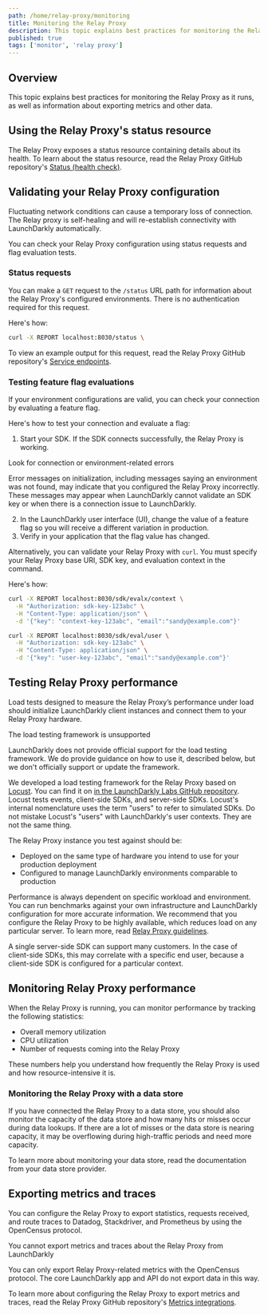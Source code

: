 ```yaml
---
path: /home/relay-proxy/monitoring
title: Monitoring the Relay Proxy
description: This topic explains best practices for monitoring the Relay Proxy as it runs, as well as information about exporting metrics and other data.
published: true
tags: ['monitor', 'relay proxy']
---
```


## Overview

This topic explains best practices for monitoring the Relay Proxy as it runs, as well as information about exporting metrics and other data.

## Using the Relay Proxy's status resource

The Relay Proxy exposes a status resource containing details about its health. To learn about the status resource, read the Relay Proxy GitHub repository's [Status (health check)](https://github.com/launchdarkly/ld-relay/blob/v7/docs/endpoints.md#status-health-check).

## Validating your Relay Proxy configuration

Fluctuating network conditions can cause a temporary loss of connection. The Relay proxy is self-healing and will re-establish connectivity with LaunchDarkly automatically.

You can check your Relay Proxy configuration using status requests and flag evaluation tests.

### Status requests

You can make a `GET` request to the `/status` URL path for information about the Relay Proxy's configured environments. There is no authentication required for this request.

Here's how:

<CodeSample>
<CSTab label="Status request">

```bash
curl -X REPORT localhost:8030/status \
```

</CSTab>
</CodeSample>

To view an example output for this request, read the Relay Proxy GitHub repository's [Service endpoints](https://github.com/launchdarkly/ld-relay/blob/v7/docs/endpoints.md).

### Testing feature flag evaluations

If your environment configurations are valid, you can check your connection by evaluating a feature flag.

Here's how to test your connection and evaluate a flag:

1. Start your SDK. If the SDK connects successfully, the Relay Proxy is working.

<Callout intent="alert">
<CalloutTitle>Look for connection or environment-related errors</CalloutTitle>
<CalloutDescription>

Error messages on initialization, including messages saying an environment was not found, may indicate that you configured the Relay Proxy incorrectly. These messages may appear when LaunchDarkly cannot validate an SDK key or when there is a connection issue to LaunchDarkly.

</CalloutDescription>
</Callout>

2. In the LaunchDarkly user interface (UI), change the value of a feature flag so you will receive a different variation in production.
3. Verify in your application that the flag value has changed.

Alternatively, you can validate your Relay Proxy with `curl`. You must specify your Relay Proxy base URI, SDK key, and evaluation context in the command.

Here's how:

<CodeSample>
<CSTab label="Evaluate a feature flag, Relay Proxy v7.0">

```bash
curl -X REPORT localhost:8030/sdk/evalx/context \
  -H "Authorization: sdk-key-123abc" \
  -H "Content-Type: application/json" \
  -d '{"key": "context-key-123abc", "email":"sandy@example.com"}'
```

</CSTab>
<CSTab label="Evaluate a feature flag, Relay Proxy v6.x">

```bash
curl -X REPORT localhost:8030/sdk/eval/user \
  -H "Authorization: sdk-key-123abc" \
  -H "Content-Type: application/json" \
  -d '{"key": "user-key-123abc", "email":"sandy@example.com"}'
```

</CSTab>
</CodeSample>

## Testing Relay Proxy performance

Load tests designed to measure the Relay Proxy’s performance under load should initialize LaunchDarkly client instances and connect them to your Relay Proxy hardware.

<Callout intent="alert">
<CalloutTitle>The load testing framework is unsupported</CalloutTitle>
<CalloutDescription>

LaunchDarkly does not provide official support for the load testing framework. We do provide guidance on how to use it, described below, but we don't officially support or update the framework.

</CalloutDescription>
</Callout>

We developed a load testing framework for the Relay Proxy based on [Locust](https://locust.io/). You can find it on [in the LaunchDarkly Labs GitHub repository](https://github.com/launchdarkly-labs/ld-relay-locustfile). Locust tests events, client-side SDKs, and server-side SDKs. Locust's internal nomenclature uses the term "users" to refer to simulated SDKs. Do not mistake Locust's "users" with LaunchDarkly's user contexts. They are not the same thing.

The Relay Proxy instance you test against should be:

- Deployed on the same type of hardware you intend to use for your production deployment
- Configured to manage LaunchDarkly environments comparable to production

Performance is always dependent on specific workload and environment. You can run benchmarks against your own infrastructure and LaunchDarkly configuration for more accurate information. We recommend that you configure the Relay Proxy to be highly available, which reduces load on any particular server. To learn more, read [Relay Proxy guidelines](/home/relay-proxy/guidelines).

A single server-side SDK can support many customers. In the case of client-side SDKs, this may correlate with a specific end user, because a client-side SDK is configured for a particular context.

## Monitoring Relay Proxy performance

When the Relay Proxy is running, you can monitor performance by tracking the following statistics:

- Overall memory utilization
- CPU utilization
- Number of requests coming into the Relay Proxy

These numbers help you understand how frequently the Relay Proxy is used and how resource-intensive it is.

### Monitoring the Relay Proxy with a data store

If you have connected the Relay Proxy to a data store, you should also monitor the capacity of the data store and how many hits or misses occur during data lookups. If there are a lot of misses or the data store is nearing capacity, it may be overflowing during high-traffic periods and need more capacity.

To learn more about monitoring your data store, read the documentation from your data store provider.

## Exporting metrics and traces

You can configure the Relay Proxy to export statistics, requests received, and route traces to Datadog, Stackdriver, and Prometheus by using the OpenCensus protocol.

<Callout intent="alert">
<CalloutTitle>You cannot export metrics and traces about the Relay Proxy from LaunchDarkly</CalloutTitle>
<CalloutDescription>

You can only export Relay Proxy-related metrics with the OpenCensus protocol. The core LaunchDarkly app and API do not export data in this way.

</CalloutDescription>
</Callout>

To learn more about configuring the Relay Proxy to export metrics and traces, read the Relay Proxy GitHub repository's [Metrics integrations](https://github.com/launchdarkly/ld-relay/blob/v7/docs/metrics.md).